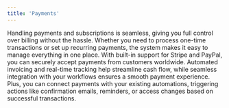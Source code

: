 ```yaml
---
title: 'Payments'
---
```


Handling payments and subscriptions is seamless, giving you full control over billing without the hassle. Whether you need to process one-time transactions or set up recurring payments, the system makes it easy to manage everything in one place. With built-in support for Stripe and PayPal, you can securely accept payments from customers worldwide. Automated invoicing and real-time tracking help streamline cash flow, while seamless integration with your workflows ensures a smooth payment experience. Plus, you can connect payments with your existing automations, triggering actions like confirmation emails, reminders, or access changes based on successful transactions.